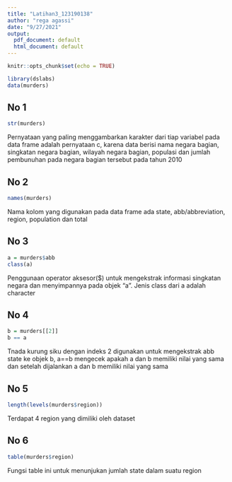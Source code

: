 ---
title: "Latihan3_123190138"
author: "rega agassi"
date: "9/27/2021"
output:
  pdf_document: default
  html_document: default
---


```{r}
knitr::opts_chunk$set(echo = TRUE)
```

```{r}
library(dslabs)
data(murders) 
```
## No 1
```{r}
str(murders) 
```

Pernyataan yang paling menggambarkan karakter dari tiap variabel pada data frame adalah pernyataan c, karena data berisi nama negara bagian, singkatan negara bagian, wilayah negara bagian, populasi dan jumlah pembunuhan pada negara bagian tersebut pada tahun 2010

## No 2
```{r}
names(murders)
```

Nama kolom yang digunakan pada data frame ada state, abb/abbreviation, region, population dan total

## No 3
```{r}
a = murders$abb
class(a)
```

Penggunaan operator aksesor($) untuk mengekstrak informasi singkatan negara dan menyimpannya pada objek "a". Jenis class dari a adalah character

## No 4
```{r}
b = murders[[2]]
b == a
```

Tnada kurung siku dengan indeks 2 digunakan untuk mengekstrak abb state ke objek b, a==b mengecek apakah a dan b memiliki nilai yang sama dan setelah dijalankan a dan b memiliki nilai yang sama

## No 5
```{r}
length(levels(murders$region))
```

Terdapat 4 region yang dimiliki oleh dataset

## No 6
```{r}
table(murders$region)
```

Fungsi table ini untuk menunjukan jumlah state dalam suatu region